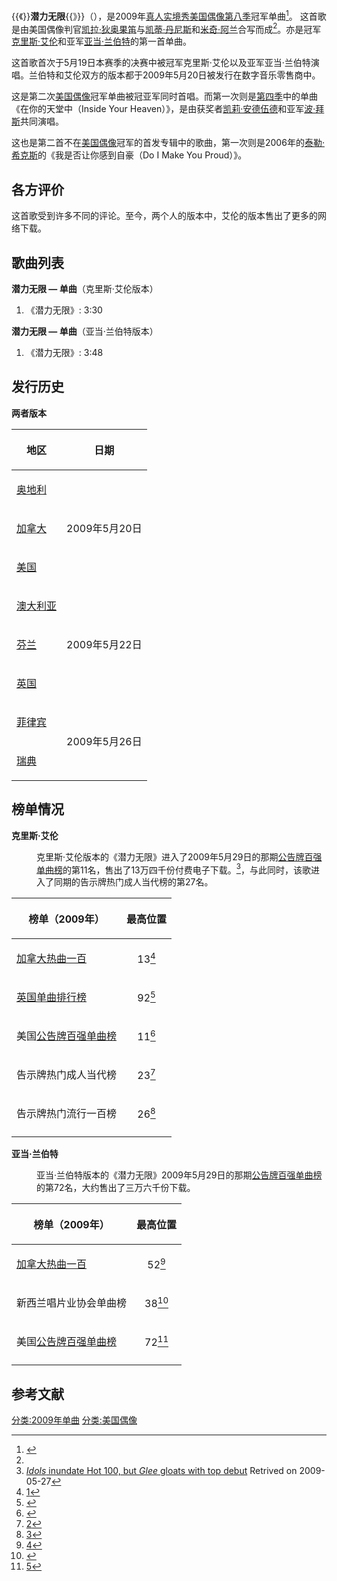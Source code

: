{{Infobox Single
| Name           = 潜力无限
| Cover          = KrisAllen-NoBoundaries.jpg
| Artist         = [[克里斯·艾伦|克里斯·艾伦]]
| Album          = 
| A-side         = 
| B-side         = 
| Released       = 2009年5月20日 <br /><small>（见[[#发行历史|发行历史]]）</small>
| Format         = [[数字下载|数字下载]]
| Recorded       = 2009年
| Genre          = [[流行摇滚|流行摇滚]]
| Length         = 3:30
| Label          = [[索尼音乐娱乐|索尼音乐]]
| Writer         = [[凯拉·狄奥果笛|凯拉·狄奥果笛]]、[[凯蒂·丹尼斯|凯蒂·丹尼斯]]、[[米奇·阿兰|米奇·阿兰]]
| Producer       = [[Emanuel_Kiriakou|Emanuel Kiriakou]]
| Audio sample?  = 
| Certification  = 
| Last single    = 
| This single    = '''《潜力无限》'''<br />（2009年）
| Next single    = 《[[Live_Like_We're_Dying|Live Like We're Dying]]》<br />（2009年）
| Misc           = 
}}
{{Infobox Single
| Name           = 潜力无限
| Cover          = AdamLambert-NoBoundaries.jpg
| Artist         = [[亚当·兰伯特|亚当·兰伯特]]
| Album          = 
| A-side         = 
| B-side         = 
| Released       = 2009年5月20日<br /><small>（见[[#发行历史|发行历史]]）</small>
| Format         = [[数字下载|数字下载]]
| Recorded       = 2009年
| Genre          = [[流行摇滚|流行摇滚]]
| Length         = 3:48
| Label          = 索尼音乐
| Writer         = 凯拉·狄奥果笛、凯蒂·丹尼斯、米奇·阿兰
| Producer       = Emanuel Kiriakou
| Certification  = 
| Last single    = 
| This single    = '''《潜力无限》'''<br />（2009年）
| Next single    = 《[[Time_for_Miracles|Time for Miracles]]》<br />（2009年）
| Misc           = 
}}
{{《}}'''潜力无限'''{{》}}（{{lang-en|''No Boundaries''}}），是2009年[[真人实境秀|真人实境秀]][[美国偶像_(第八季)|美国偶像第八季]]冠军单曲<ref name=LATimes>{{Cite web| title = Kara DioGuardi co-writes 'American Idol' winner's single| 2 = Idol Tracker| 3 = Los Angeles Times| accessdate = 2009-05-20| url = http://latimesblogs.latimes.com/americanidoltracker/2009/05/kara-dioguardi-cowrites-american-idol-winners-single.html| archive-date = 2009-05-23| archive-url = https://web.archive.org/web/20090523130826/http://latimesblogs.latimes.com/americanidoltracker/2009/05/kara-dioguardi-cowrites-american-idol-winners-single.html| dead-url = no}}</ref>。
这首歌是由美国偶像判官[[凯拉·狄奥果笛|凯拉·狄奥果笛]]与[[凯蒂·丹尼斯|凯蒂·丹尼斯]]和[[米奇·阿兰|米奇·阿兰]]合写而成<ref name=LATimes/>。亦是冠军[[克里斯·艾伦|克里斯·艾伦]]和亚军[[亚当·兰伯特|亚当·兰伯特]]的第一首单曲。

这首歌首次于5月19日本赛季的决赛中被冠军克里斯·艾伦以及亚军亚当·兰伯特演唱。兰伯特和艾伦双方的版本都于2009年5月20日被发行在数字音乐零售商中。

这是第二次[[美国偶像|美国偶像]]冠军单曲被冠亚军同时首唱。而第一次则是[[美国偶像_(第四季)|第四季]]中的单曲《在你的天堂中（Inside Your Heaven）》，是由获奖者[[凯莉·安德伍德|凯莉·安德伍德]]和亚军[[波·拜斯|波·拜斯]]共同演唱。

这也是第二首不在[[美国偶像|美国偶像]]冠军的首发专辑中的歌曲，第一次则是2006年的[[泰勒·希克斯|泰勒·希克斯]]的《我是否让你感到自豪（Do I Make You Proud）》。

==各方评价==
这首歌受到许多不同的评论。至今，两个人的版本中，艾伦的版本售出了更多的网络下载。

==歌曲列表== 
'''潜力无限 — 单曲'''（克里斯·艾伦版本）
#《潜力无限》: 3:30
'''潜力无限 — 单曲'''（亚当·兰伯特版本）
#《潜力无限》: 3:48

==发行历史==
'''两者版本'''
{|class="wikitable"
! 地区
! 日期
|-
| [[奥地利|奥地利]]
|rowspan="3"| 2009年5月20日
|-
| [[加拿大|加拿大]]
|-
| [[美国|美国]]
|-
| [[澳大利亚|澳大利亚]]
|rowspan="3"|  2009年5月22日
|-
| [[芬兰|芬兰]]
|-
| [[英国|英国]]
|-
| [[菲律宾|菲律宾]]
|rowspan="2"|  2009年5月26日
|-
| [[瑞典|瑞典]]
|}

==榜单情况==
'''克里斯·艾伦'''
:克里斯·艾伦版本的《潜力无限》进入了2009年5月29日的那期[[公告牌百强单曲榜|公告牌百强单曲榜]]的第11名，售出了13万四千份付费电子下载。<ref>[http://www.billboard.com/bbcom/news/idols-inundate-hot-100-but-glee-gloats-with-1003977092.story ''Idols'' inundate Hot 100, but ''Glee'' gloats with top debut] {{Wayback|url=http://www.billboard.com/bbcom/news/idols-inundate-hot-100-but-glee-gloats-with-1003977092.story |date=20121025192254 }} Retrived on 2009-05-27</ref>，与此同时，该歌进入了同期的告示牌热门成人当代榜的第27名。
{| class="wikitable sortable"
|-
! 榜单（2009年）
! 最高位置
|-
| [[加拿大热曲一百|加拿大热曲一百]]
| align="center"| 13<ref>[http://www.billboard.com/bbcom/esearch/chart_display.jsp?cfi=793&cfgn=Singles&cfn=Canadian+Hot+100&ci=3108800&cdi=10212600&cid=06%2F06%2F2009]</ref>
|-
| [[英国单曲排行榜|英国单曲排行榜]]
| align="center"| 92<ref>{{cite web |url=http://theofficialcharts.com/top40_singles.php |title=存档副本 |accessdate=2008-12-16 |deadurl=yes |archiveurl=https://web.archive.org/web/20081216010814/http://theofficialcharts.com/top40_singles.php |archivedate=2008-12-16 }}</ref>
|-
| 美国[[公告牌百强单曲榜|公告牌百强单曲榜]]
| align="center"| 11<ref name = "billboard1" >{{cite web |url=http://www.billboard.com/bbcom/news/idols-inundate-hot-100-but-glee-gloats-with-1003977092.story |title=''Idols'' inundate Hot 100, but ''Glee'' gloats with top debut |author=Billboard.com |date=2009-05-27 |accessdate=2009-05-27 |archive-date=2012-10-25 |archive-url=https://web.archive.org/web/20121025192254/http://www.billboard.com/bbcom/news/idols-inundate-hot-100-but-glee-gloats-with-1003977092.story |dead-url=no }}</ref>
|-
| 告示牌热门成人当代榜
| align="center"| 23<ref>[http://www.billboard.com/bbcom/esearch/chart_display.jsp?cfi=341&cfgn=Singles&cfn=Hot+Adult+Contemporary+Tracks&ci=3109094&cdi=10222139&cid=06%2F20%2F2009]</ref>
|-
| 告示牌热门流行一百榜
| align="center"| 26<ref>[http://www.billboard.com/bbcom/esearch/chart_display.jsp?cfi=396&cfgn=Singles&cfn=Pop+100&ci=3108838&cdi=10213974&cid=06%2F06%2F2009]</ref>
|-
|}

'''亚当·兰伯特'''  
:亚当·兰伯特版本的《潜力无限》2009年5月29日的那期[[公告牌百强单曲榜|公告牌百强单曲榜]]的第72名，大约售出了三万六千份下载。
{| class="wikitable sortable" 
|-   
! 榜单（2009年）
! 最高位置
|-   
| [[加拿大热曲一百|加拿大热曲一百]]
| align="center"| 52<ref>[http://www.billboard.com/bbcom/esearch/chart_display.jsp?cfi=793&cfgn=Singles&cfn=Canadian+Hot+100&ci=3108800&cdi=10212643&cid=06%2F06%2F2009]</ref>
|-
| 新西兰唱片业协会单曲榜
| align="center"| 38<ref>{{Cite web |url=http://www.rianz.org.nz/rianz/chart.asp |title=New Zealand RIANZ Singles Chart |access-date=2010-02-25 |archive-url=https://www.webcitation.org/5PkfqxTDF?url=http://www.rianz.org.nz/rianz/chart.asp |archive-date=2007-06-21 |dead-url=yes }}</ref>
|-
| 美国[[公告牌百强单曲榜|公告牌百强单曲榜]]
| align="center"| 72<ref>[http://www.billboard.com/bbcom/esearch/chart_display.jsp?cfi=379&cfgn=Singles&cfn=The+Billboard+Hot+100&ci=3108817&cdi=10213340&cid=06%2F06%2F2009]</ref>
|-
|}

==参考文献==
{{reflist}}
{{美國偶像}}
{{美國偶像第八季}}
[[分类:2009年单曲|分类:2009年单曲]]
[[分类:美国偶像|分类:美国偶像]]